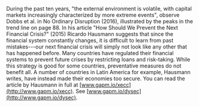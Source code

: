 During the past ten years, "the external environment is volatile, with capital markets increasingly characterized by more extreme events", observe Dobbs et al. in No Ordinary Disruption (2016), illustrated by the peaks in the trend line on page 88. In his article "How Should We Prevent the Next Financial Crisis?" (2015) Ricardo Hausmann suggests that since the financial system constantly changes, it is difficult to learn from past mistakes---our next financial crisis will simply not look like any other that has happened before. Many countries have regulated their financial systems to prevent future crises by restricting loans and risk-taking. While this strategy is good for some countries, preventative measures do not benefit all. A number of countries in Latin America for example, Hausmann writes, have instead made their economies too secure. You can read the article by Hausmann in full at [www.gapm.io/xecc](http://www.gapm.io/xecc). See [www.gapm.io/dysec](http://www.gapm.io/dysec).